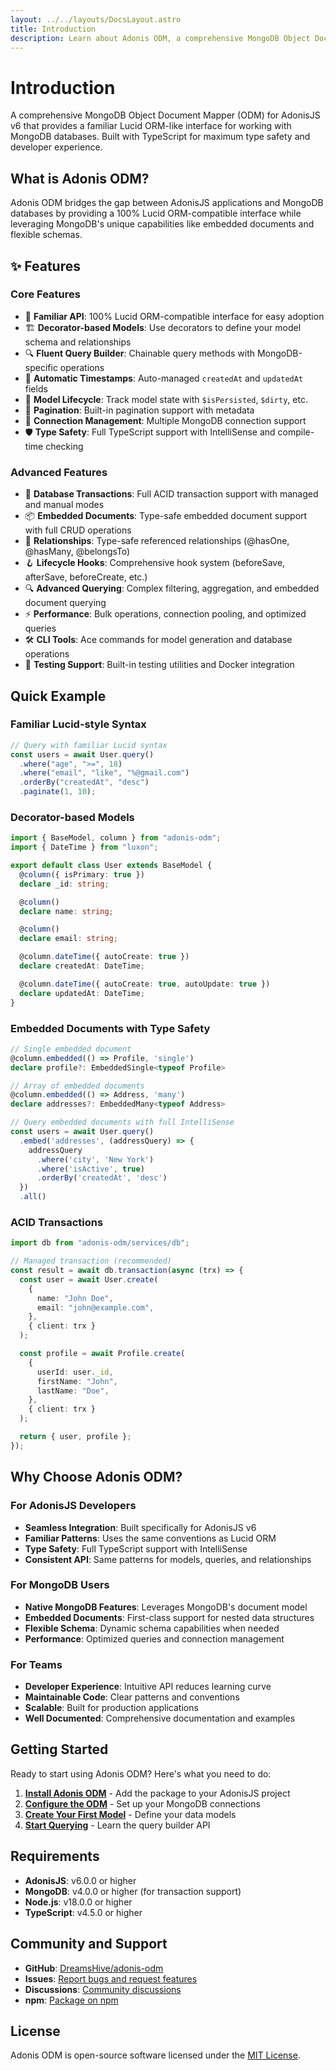 ```yaml
---
layout: ../../layouts/DocsLayout.astro
title: Introduction
description: Learn about Adonis ODM, a comprehensive MongoDB Object Document Mapper for AdonisJS v6
---
```


# Introduction

A comprehensive MongoDB Object Document Mapper (ODM) for AdonisJS v6 that provides a familiar Lucid ORM-like interface for working with MongoDB databases. Built with TypeScript for maximum type safety and developer experience.

## What is Adonis ODM?

Adonis ODM bridges the gap between AdonisJS applications and MongoDB databases by providing a 100% Lucid ORM-compatible interface while leveraging MongoDB's unique capabilities like embedded documents and flexible schemas.

## ✨ Features

### Core Features

- 🎯 **Familiar API**: 100% Lucid ORM-compatible interface for easy adoption
- 🏗️ **Decorator-based Models**: Use decorators to define your model schema and relationships
- 🔍 **Fluent Query Builder**: Chainable query methods with MongoDB-specific operations
- 📅 **Automatic Timestamps**: Auto-managed `createdAt` and `updatedAt` fields
- 🔄 **Model Lifecycle**: Track model state with `$isPersisted`, `$dirty`, etc.
- 📄 **Pagination**: Built-in pagination support with metadata
- 🔗 **Connection Management**: Multiple MongoDB connection support
- 🛡️ **Type Safety**: Full TypeScript support with IntelliSense and compile-time checking

### Advanced Features

- 💾 **Database Transactions**: Full ACID transaction support with managed and manual modes
- 📦 **Embedded Documents**: Type-safe embedded document support with full CRUD operations
- 🔗 **Relationships**: Type-safe referenced relationships (@hasOne, @hasMany, @belongsTo)
- 🪝 **Lifecycle Hooks**: Comprehensive hook system (beforeSave, afterSave, beforeCreate, etc.)
- 🔍 **Advanced Querying**: Complex filtering, aggregation, and embedded document querying
- ⚡ **Performance**: Bulk operations, connection pooling, and optimized queries
- 🛠️ **CLI Tools**: Ace commands for model generation and database operations
- 🧪 **Testing Support**: Built-in testing utilities and Docker integration

## Quick Example

### Familiar Lucid-style Syntax

```typescript
// Query with familiar Lucid syntax
const users = await User.query()
  .where("age", ">=", 18)
  .where("email", "like", "%@gmail.com")
  .orderBy("createdAt", "desc")
  .paginate(1, 10);
```

### Decorator-based Models

```typescript
import { BaseModel, column } from "adonis-odm";
import { DateTime } from "luxon";

export default class User extends BaseModel {
  @column({ isPrimary: true })
  declare _id: string;

  @column()
  declare name: string;

  @column()
  declare email: string;

  @column.dateTime({ autoCreate: true })
  declare createdAt: DateTime;

  @column.dateTime({ autoCreate: true, autoUpdate: true })
  declare updatedAt: DateTime;
}
```

### Embedded Documents with Type Safety

```typescript
// Single embedded document
@column.embedded(() => Profile, 'single')
declare profile?: EmbeddedSingle<typeof Profile>

// Array of embedded documents
@column.embedded(() => Address, 'many')
declare addresses?: EmbeddedMany<typeof Address>

// Query embedded documents with full IntelliSense
const users = await User.query()
  .embed('addresses', (addressQuery) => {
    addressQuery
      .where('city', 'New York')
      .where('isActive', true)
      .orderBy('createdAt', 'desc')
  })
  .all()
```

### ACID Transactions

```typescript
import db from "adonis-odm/services/db";

// Managed transaction (recommended)
const result = await db.transaction(async (trx) => {
  const user = await User.create(
    {
      name: "John Doe",
      email: "john@example.com",
    },
    { client: trx }
  );

  const profile = await Profile.create(
    {
      userId: user._id,
      firstName: "John",
      lastName: "Doe",
    },
    { client: trx }
  );

  return { user, profile };
});
```

## Why Choose Adonis ODM?

### For AdonisJS Developers

- **Seamless Integration**: Built specifically for AdonisJS v6
- **Familiar Patterns**: Uses the same conventions as Lucid ORM
- **Type Safety**: Full TypeScript support with IntelliSense
- **Consistent API**: Same patterns for models, queries, and relationships

### For MongoDB Users

- **Native MongoDB Features**: Leverages MongoDB's document model
- **Embedded Documents**: First-class support for nested data structures
- **Flexible Schema**: Dynamic schema capabilities when needed
- **Performance**: Optimized queries and connection management

### For Teams

- **Developer Experience**: Intuitive API reduces learning curve
- **Maintainable Code**: Clear patterns and conventions
- **Scalable**: Built for production applications
- **Well Documented**: Comprehensive documentation and examples

## Getting Started

Ready to start using Adonis ODM? Here's what you need to do:

1. **[Install Adonis ODM](/docs/installation)** - Add the package to your AdonisJS project
2. **[Configure the ODM](/docs/configuration)** - Set up your MongoDB connections
3. **[Create Your First Model](/docs/models)** - Define your data models
4. **[Start Querying](/docs/query-builder)** - Learn the query builder API

## Requirements

- **AdonisJS**: v6.0.0 or higher
- **MongoDB**: v4.0.0 or higher (for transaction support)
- **Node.js**: v18.0.0 or higher
- **TypeScript**: v4.5.0 or higher

## Community and Support

- **GitHub**: [DreamsHive/adonis-odm](https://github.com/DreamsHive/adonis-odm)
- **Issues**: [Report bugs and request features](https://github.com/DreamsHive/adonis-odm/issues)
- **Discussions**: [Community discussions](https://github.com/DreamsHive/adonis-odm/discussions)
- **npm**: [Package on npm](https://www.npmjs.com/package/adonis-odm)

## License

Adonis ODM is open-source software licensed under the [MIT License](https://opensource.org/licenses/MIT).
